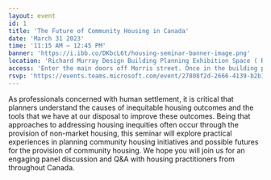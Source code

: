 ```yaml
---
layout: event
id: 1
title: 'The Future of Community Housing in Canada'
date: 'March 31 2023'
time: '11:15 AM – 12:45 PM'
banner: 'https://i.ibb.co/DKbcL6t/housing-seminar-banner-image.png'
location: 'Richard Murray Design Building Planning Exhibition Space ( Room 3105). 5257 Morris Street, Halifax, NS'
access: 'Enter the main doors off Morris street. Once in the building proceed immediately left to access the stairs to the third floor. To access the elevator, proceed straight through them main doors and walk straight following the curved wall on your left. Turn left and walk to the end to find the elevator.'
rsvp: 'https://events.teams.microsoft.com/event/27808f2d-2666-4139-b2b1-cf9947a8ee1e@60b81999-0b7f-412d-92a3-e17d8ae9e3e0?fbclid=IwAR2lhW7ZIYXhOKp1xoZeOYkM9OEkFFLwrOANMyt-9tYZ65GBw4cNYg3mkCA'
---
```

As professionals concerned with human settlement, it is critical that planners understand the causes of inequitable housing outcomes and the tools that we have at our disposal to improve these outcomes. Being that approaches to addressing housing inequities often occur through the provision of non-market housing, this seminar will explore practical experiences in planning community housing initiatives and possible futures for the provision of community housing. We hope you will join us for an engaging panel discussion and Q&A with housing practitioners from throughout Canada.
